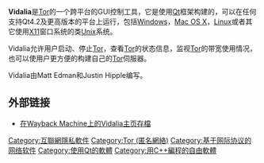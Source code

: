{{unreferenced|time=2014-12-30T23:52:51+00:00}}
{{NoteTA|G1=IT}}
'''Vidalia'''是[[Tor|Tor]]的一个跨平台的GUI控制工具，它是使用[[Qt|Qt]]框架构建的，可以在任何支持Qt4.2及更高版本的平台上运行，包括[[Windows|Windows]]，[[Mac_OS_X|Mac OS X]]，[[Linux|Linux]]或者其它使用[[X11|X11]]窗口系统的类[[Unix|Unix]]系统。

Vidalia允许用户启动、停止[[Tor|Tor]]，查看[[Tor|Tor]]的状态信息，监视[[Tor|Tor]]的带宽使用情况，也可以使用户更方便的构建自己的[[Tor|Tor]]伺服器。

Vidalia由Matt Edman和Justin Hipple编写。

==外部链接==
* [https://web.archive.org/web/20121130192958/https://www.torproject.org/projects/vidalia.html 在Wayback Machine上的Vidalia主页存檔]

{{Tor project}}
{{加密软件}}

[[Category:互聯網隱私軟件|Category:互聯網隱私軟件]]
[[Category:Tor_(匿名網絡)|Category:Tor (匿名網絡)]]
[[Category:基于网际协议的网络软件|Category:基于网际协议的网络软件]]
[[Category:使用Qt的軟體|Category:使用Qt的軟體]]
[[Category:用C++編程的自由軟體|Category:用C++編程的自由軟體]]
{{software-stub}}